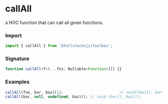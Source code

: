# callAll

a HOC function that can call all given functions.

### Import

```typescript copy
import { callAll } from '@fullstacksjs/toolbox';
```

### Signature

```typescript copy
function callAll<T>(...fns: Nullable<Function>[]) {}
```

### Examples

```typescript copy
callAll(foo, bar, baz)(1);                         // void(foo(1), bar(1), baz(1))
callAll(bar, null, undefined, baz)(); // void (bar(), baz());
```
